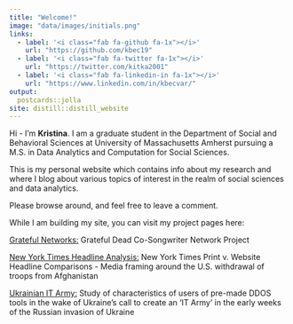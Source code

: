 ```yaml
---
title: "Welcome!"
image: "data/images/initials.png"
links:
  - label: '<i class="fab fa-github fa-1x"></i>'
    url: "https://github.com/kbec19"
  - label: '<i class="fab fa-twitter fa-1x"></i>'
    url: "https://twitter.com/kitka2001"
  - label: '<i class="fab fa-linkedin-in fa-1x"></i>'
    url: "https://www.linkedin.com/in/kbecvar/"
output:
  postcards::jolla
site: distill::distill_website  
---
```


Hi - I’m **Kristina**. I am a graduate student in the Department of Social and Behavioral Sciences at University of Massachusetts Amherst pursuing a M.S. in Data Analytics and Computation for Social Sciences.

This is my personal website which contains info about my research and where I blog about various topics of interest in the realm of social sciences and data analytics.

Please browse around, and feel free to leave a comment.

While I am building my site, you can visit my project pages here:

[Grateful Networks:](http://gratefulnetwork.live/) Grateful Dead Co-Songwriter Network Project

[New York Times Headline Analysis:](https://kbec19.github.io/NYT-Analysis/) New York Times Print v. Website Headline Comparisons - Media framing around the U.S. withdrawal of troops from Afghanistan

[Ukrainian IT Army:](https://github.com/kbec19/it-army) Study of characteristics of users of pre-made DDOS tools in the wake of Ukraine's call to create an 'IT Army' in the early weeks of the Russian invasion of Ukraine